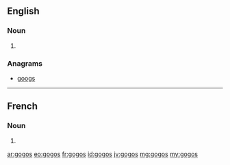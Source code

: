 ==English==

===Noun===
{{head|en|plural}}

# {{plural of|gogo|lang=en}}

===Anagrams===
* [[googs#English|googs]]

----
==French==

===Noun===
{{head|fr|plural}}

# {{plural of|gogo|lang=fr}}

[[ar:gogos]]
[[eo:gogos]]
[[fr:gogos]]
[[id:gogos]]
[[jv:gogos]]
[[mg:gogos]]
[[my:gogos]]